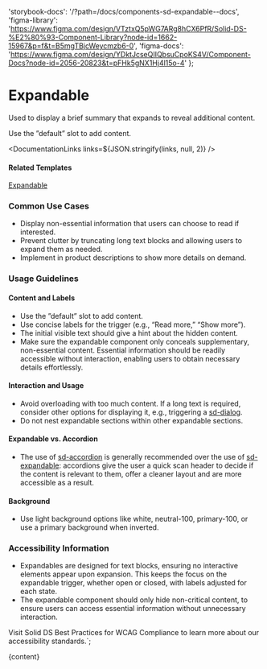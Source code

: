 

  'storybook-docs': '/?path=/docs/components-sd-expandable--docs',
  'figma-library':
    'https://www.figma.com/design/VTztxQ5pWG7ARg8hCX6PfR/Solid-DS-%E2%80%93-Component-Library?node-id=1662-15967&p=f&t=B5mgTBjcWeycmzb6-0',
  'figma-docs':
    'https://www.figma.com/design/YDktJcseQIIQbsuCpoKS4V/Component-Docs?node-id=2056-20823&t=pFHk5gNX1Hj4l15o-4'
};

# Expandable

Used to display a brief summary that expands to reveal additional content.

Use the ”default” slot to add content.

<DefaultStory />

<DocumentationLinks links=${JSON.stringify(links, null, 2)} />

#### Related Templates

[Expandable](/?path=/docs/templates-expandable--docs)

### Common Use Cases

- Display non-essential information that users can choose to read if interested.
- Prevent clutter by truncating long text blocks and allowing users to expand them as needed.
- Implement in product descriptions to show more details on demand.

### Usage Guidelines

#### Content and Labels

- Use the ”default” slot to add content.
- Use concise labels for the trigger (e.g., “Read more,” “Show more”).
- The initial visible text should give a hint about the hidden content.
- Make sure the expandable component only conceals supplementary, non-essential content. Essential information should be readily accessible without interaction, enabling users to obtain necessary details effortlessly.

#### Interaction and Usage

- Avoid overloading with too much content. If a long text is required, consider other options for displaying it, e.g., triggering a [sd-dialog](/?path=/docs/components-sd-dialog--docs).
- Do not nest expandable sections within other expandable sections.

#### Expandable vs. Accordion

- The use of [sd-accordion](/?path=/docs/components-sd-accordion--docs) is generally recommended over the use of [sd-expandable](/?path=/docs/components-sd-expandable--docs): accordions give the user a quick scan header to decide if the content is relevant to them, offer a cleaner layout and are more accessible as a result.

#### Background

- Use light background options like white, neutral-100, primary-100, or use a primary background when inverted.

### Accessibility Information

- Expandables are designed for text blocks, ensuring no interactive elements appear upon expansion. This keeps the focus on the expandable trigger, whether open or closed, with labels adjusted for each state.
- The expandable component should only hide non-critical content, to ensure users can access essential information without unnecessary interaction.

Visit <sd-link href="https://www.figma.com/design/YDktJcseQIIQbsuCpoKS4V/Component-Docs?node-id=10708-5011&t=Z1FxSGWkmXG5r5sw-4" target="_blank">Solid DS Best Practices for WCAG Compliance</sd-link> to learn more about our accessibility standards.`;

<Meta title="Components/sd-expandable/Overview" />

<OverviewFormatter story={SdExpandableStories.Default}>{content}</OverviewFormatter>

